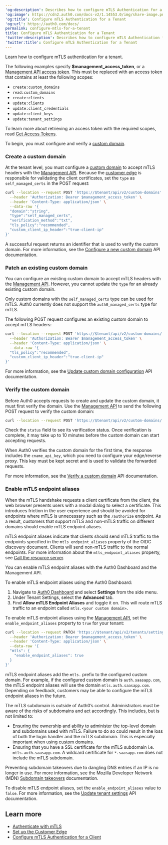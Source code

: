 ---
'og:description': Describes how to configure mTLS Authentication for a tenant.
'og:image': https://cdn2.auth0.com/docs-v2/1.14553.0/img/share-image.png
'og:title': Configure mTLS Authentication for a Tenant
'og:url': https://auth0.com/docs/
permalink: configure-mtls-for-a-tenant
title: Configure mTLS Authentication for a Tenant
'twitter:description': Describes how to configure mTLS Authentication for a tenant.
'twitter:title': Configure mTLS Authentication for a Tenant
---
Learn how to configure mTLS authentication for a tenant.

<Callout icon="file-lines" color="#0EA5E9" iconType="regular">

The following examples specify **$management_access_token**, or a [Management API access token](/docs/secure/tokens/access-tokens/management-api-access-tokens). This must be replaced with an access token that contains at least the following scopes:

* `create:custom_domains`
* `read:custom_domains`
* `create:clients`
* `update:clients`
* `update:client_credentials`
* `update:client_keys`
* `update:tenant_settings`

To learn more about retrieving an access token with the required scopes, read [Get Access Tokens](/docs/secure/tokens/access-tokens/get-access-tokens).

</Callout>

To begin, you must configure and verify a [custom domain](/docs/customize/custom-domains).

### Create a custom domain

At the tenant level, you must configure a [custom domain](/docs/customize/custom-domains) to accept mTLS headers with the [Management API](https://auth0.com/docs/api/management/v2). Because the [customer edge](/docs/get-started/applications/configure-mtls/set-up-the-customer-edge) is responsible for validating the client certificates, set the `type` as `self_managed_certs` in the POST request:

```bash lines
curl --location --request POST 'https://$tenant/api/v2/custom-domains' \
  --header 'Authorization: Bearer $management_access_token' \
  --header 'Content-Type: application/json' \
  --data-raw '{
  "domain":"string",
  "type":"self_managed_certs",
  "verification_method":"txt", 
  "tls_policy":"recommended",
  "custom_client_ip_header":"true-client-ip"
}'
```






A successful request returns an identifier that is used to verify the <Tooltip tip="Custom Domain: Third-party domain with a specialized, or vanity, name." cta="View Glossary" href="/docs/glossary?term=custom+domain">custom domain</Tooltip>. For more information, see the [Configure a new custom domain](https://auth0.com/docs/api/management/v2/custom-domains/post-custom-domains) API documentation.

### Patch an existing custom domain

You can configure an existing custom domain to accept mTLS headers with the [Management API](https://auth0.com/docs/api/management/v2). However, you cannot update the `type` for an already existing custom domain.

<Callout icon="file-lines" color="#0EA5E9" iconType="regular">

Only custom domains with the `self_managed_certs` type can be used for mTLS. Auth0 currently does not support the `auth0_managed_certs` type for mTLS.

</Callout>

The following POST request configures an existing custom domain to accept mTLS headers:

```bash lines
curl --location --request POST 'https://$tenant/api/v2/custom-domains/:id' \
  --header 'Authorization: Bearer $management_access_token' \
  --header 'Content-Type: application/json' \
  --data-raw '{
  "tls_policy":"recommended",
  "custom_client_ip_header":"true-client-ip"
}'
```






For more information, see the [Update custom domain configuration](https://auth0.com/docs/api/management/v2/custom-domains/patch-custom-domains-by-id) API documentation.

### Verify the custom domain

Before Auth0 accepts requests to create and update the custom domain, it must first verify the domain. Use the [Management API](https://auth0.com/docs/api/management/v2) to send the following POST request to verify the custom domain:

```bash wrap lines
curl --location --request POST 'https://$tenant/api/v2/custom-domains/:id/verify'
```






Check the `status` field to see its verification status. Once verification is complete, it may take up to 10 minutes before the custom domain can start accepting requests.

When Auth0 verifies the custom domain for the first time, the response includes the `cname_api_key`, which you need to configure your edge/reverse proxy. This key must be kept secret and is used to validate the forwarded requests.

For more information, see the [Verify a custom domain](https://auth0.com/docs/api/management/v2/custom-domains/patch-custom-domains-by-id) API documentation.

### Enable mTLS endpoint aliases

When the mTLS handshake requests a client certificate from the client, the web browser presents users with a modal dialog to select a certificate. This introduces friction in the user experience and should be avoided for endpoints where mTLS is unnecessary such as the `/authorize` endpoint. As a result, customers that support mTLS and non-mTLS traffic on different domains should enable mTLS endpoint aliases.

mTLS endpoint aliases indicate that clients should send mTLS traffic to the endpoints specified in the `mtls_endpoint_aliases` property of the OIDC discovery document. Clients will send non-mTLS traffic to the normal endpoints. For more information about the `mtls_endpoint_aliases` property, see [Call the resource server](/docs/get-started/authentication-and-authorization-flow/authenticate-with-mtls#call-the-resource-server).

You can enable mTLS endpoint aliases with the <Tooltip tip="Management API: A product to allow customers to perform administrative tasks." cta="View Glossary" href="/docs/glossary?term=Auth0+Dashboard">Auth0 Dashboard</Tooltip> and the <Tooltip tip="Auth0 Dashboard: Auth0's main product to configure your services." cta="View Glossary" href="/docs/glossary?term=Management+API">Management API</Tooltip>.

<Tabs><Tab title="Auth0 Dashboard">

To enable mTLS endpoint aliases using the Auth0 Dashboard:

1. Navigate to [Auth0 Dashboard](/docs/$manage_url/#) and select **Settings** from the side menu.
2. Under Tenant Settings, select the **Advanced** tab.
3. Find **Allow mTLS Endpoint Aliases** and toggle it on. This will route mTLS traffic to an endpoint called `mtls.<your custom domain>`**.**

</Tab><Tab title="Management API">

To enable mTLS endpoint aliases using the [Management API](https://auth0.com/docs/api/management/v2), set the `enable_endpoint_aliases` property to `true` for your tenant:

```bash lines
curl --location --request PATCH 'https://$tenant/api/v2/tenants/settings' \
  --header 'Authorization: Bearer $management_access_token' \
  --header 'Content-Type: application/json' \
  --data-raw '{
  "mtls": {
    "enable_endpoint_aliases": true
  }
}'
```






mTLS endpoint aliases add the `mtls.` prefix to the configured custom domain. For example, if the configured custom domain is `auth.saasapp.com`, the mTLS endpoint aliases will use the domain `mtls.auth.saasapp.com`. Depending on feedback, customers may be able to configure the mTLS endpoint aliases in the future.

<Warning>

The mTLS subdomain is outside of Auth0’s control. Administrators must be aware of the risks of subdomains and act accordingly. This includes, but is not limited to:

* Ensuring the ownership and ability to administer the top-level domain and subdomains used with mTLS. Failure to do so could result in the loss of both the login handler and the mTLS subdomain. This is especially important when using [custom domains](/docs/customize/custom-domains).
* Ensuring that you have a SSL certificate for the mTLS subdomain i.e. `mtls.auth.saasapp.com`. A wildcard certificate for `*.saasapp.com` does not include the mTLS subdomain.

Preventing subdomain takeovers due to dangling DNS entries if an IP is no longer in use. For more information, see the Mozilla Developer Network (MDN) [Subdomain takeovers](https://developer.mozilla.org/en-US/docs/Web/Security/Subdomain_takeovers) documentation.

</Warning>

To disable mTLS endpoint aliases, set the `enable_endpoint_aliases` value to `false`. For more information, see the [Update tenant settings](https://auth0.com/docs/api/management/v2/tenants/patch-settings) API documentation.

</Tab></Tabs>

## Learn more

* [Authenticate with mTLS](/docs/get-started/authentication-and-authorization-flow/authenticate-with-mtls)
* [Set up the Customer Edge](/docs/get-started/applications/configure-mtls/set-up-the-customer-edge)
* [Configure mTLS Authentication for a Client](/docs/get-started/applications/configure-mtls/configure-mtls-for-a-client)